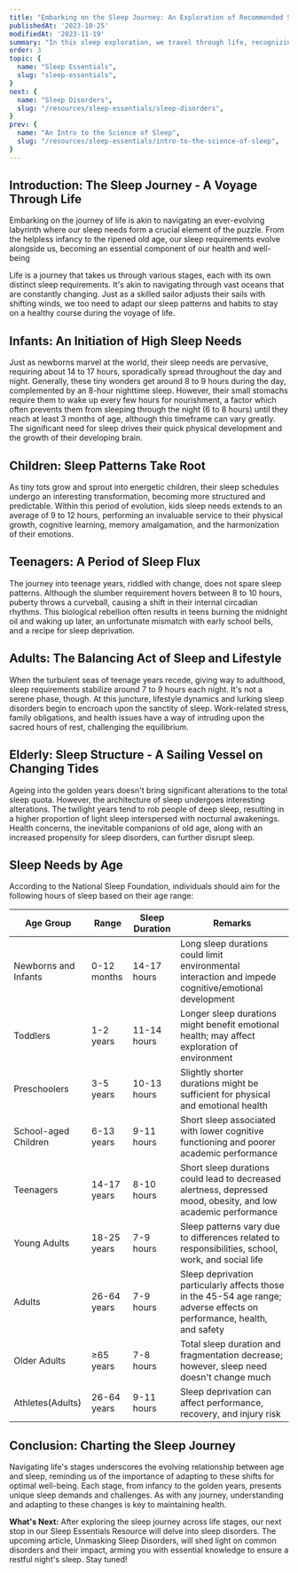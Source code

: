 ```yaml
---
title: "Embarking on the Sleep Journey: An Exploration of Recommended Sleep Across Life Stages"
publishedAt: '2023-10-25'
modifiedAt: '2023-11-19'
summary: "In this sleep exploration, we travel through life, recognizing the intricate interplay between the progression of age and the dynamic shifts in our sleep requirements."
order: 3
topic: {
  name: "Sleep Essentials",
  slug: "sleep-essentials",
}
next: {
  name: "Sleep Disorders",
  slug: "/resources/sleep-essentials/sleep-disorders",
}
prev: {
  name: "An Intro to the Science of Sleep",
  slug: "/resources/sleep-essentials/intro-to-the-science-of-sleep",
}
---
```


## Introduction: The Sleep Journey - A Voyage Through Life

<Banner>Embarking on the journey of life is akin to navigating an ever-evolving labyrinth where our sleep needs form a crucial element of the puzzle. From the helpless infancy to the ripened old age, our sleep requirements evolve alongside us, becoming an essential component of our health and well-being</Banner>

Life is a journey that takes us through various stages, each with its own distinct sleep requirements. It's akin to navigating through vast oceans that are constantly changing. Just as a skilled sailor adjusts their sails with shifting winds, we too need to adapt our <SleepLib word="sleepPattern">sleep patterns</SleepLib> and habits to stay on a healthy course during the voyage of life.

## Infants: An Initiation of High Sleep Needs
Just as newborns marvel at the world, their sleep needs are pervasive, requiring about 14 to 17 hours, sporadically spread throughout the day and night. Generally, these tiny wonders get around 8 to 9 hours during the day, complemented by an 8-hour nighttime sleep. However, their small stomachs require them to wake up every few hours for nourishment, a factor which often prevents them from sleeping through the night (6 to 8 hours) until they reach at least 3 months of age, although this timeframe can vary greatly. The significant need for sleep drives their quick physical development and the growth of their developing brain.

## Children: Sleep Patterns Take Root
As tiny tots grow and sprout into energetic children, their sleep schedules undergo an interesting transformation, becoming more structured and predictable. Within this period of evolution, <InternalLink word="howMuchSleepDoKidsNeed">kids sleep needs</InternalLink> extends to an average of 9 to 12 hours, performing an invaluable service to their physical growth, cognitive learning, memory amalgamation, and the harmonization of their emotions.

## Teenagers: A Period of Sleep Flux
The journey into teenage years, riddled with change, does not spare sleep patterns. Although the slumber requirement hovers between 8 to 10 hours, puberty throws a curveball, causing a shift in their internal <SleepLib word="circadianRhythm">circadian rhythms</SleepLib>. This biological rebellion often results in teens burning the midnight oil and waking up later, an unfortunate mismatch with early school bells, and a recipe for <InternalLink word="symptomsOfSleepDeprivation">sleep deprivation</InternalLink>.

## Adults: The Balancing Act of Sleep and Lifestyle
When the turbulent seas of teenage years recede, giving way to adulthood, sleep requirements stabilize around 7 to 9 hours each night. It's not a serene phase, though. At this juncture, lifestyle dynamics and lurking <InternalLink word="sleepDisorders">sleep disorders</InternalLink> begin to encroach upon the sanctity of sleep. Work-related stress, family obligations, and health issues have a way of intruding upon the sacred hours of rest, challenging the equilibrium.

## Elderly: Sleep Structure - A Sailing Vessel on Changing Tides
Ageing into the golden years doesn't bring significant alterations to the total sleep quota. However, the architecture of sleep undergoes interesting alterations. The twilight years tend to rob people of <InternalLink word="deepSleep">deep sleep</InternalLink>, resulting in a higher proportion of <InternalLink word="lightSleep">light sleep</InternalLink> interspersed with <SleepLib word="nocturnal">nocturnal</SleepLib> <SleepLib word="awakenings">awakenings</SleepLib>. Health concerns, the inevitable companions of old age, along with an increased propensity for sleep disorders, can further disrupt sleep.

## Sleep Needs by Age
According to the <Link href="https://www.thensf.org" target="_blank">National Sleep Foundation</Link>, individuals should aim for the following hours of sleep based on their age range: <ExternalLink href="https://pubmed.ncbi.nlm.nih.gov/29073398/" citationNumber={1}></ExternalLink>

| Age Group | Range | <SleepLib word="sleepDuration">Sleep Duration</SleepLib> | Remarks |
| --- | --- | --- | --- |
| Newborns and Infants | 0-12 months | 14-17 hours | <SleepLib word="longSleep">Long sleep</SleepLib> durations could limit environmental interaction and impede cognitive/emotional development |
| Toddlers | 1-2 years | 11-14 hours | Longer sleep durations might benefit emotional health; may affect exploration of environment |
| Preschoolers | 3-5 years | 10-13 hours | Slightly shorter durations might be sufficient for physical and emotional health |
| School-aged Children | 6-13 years | 9-11 hours | <SleepLib word="shortSleep">Short sleep</SleepLib> associated with lower cognitive functioning and poorer academic performance |
| Teenagers | 14-17 years | 8-10 hours | Short sleep durations could lead to decreased alertness, depressed mood, obesity, and low academic performance |
| Young Adults | 18-25 years | 7-9 hours | Sleep patterns vary due to differences related to responsibilities, school, work, and social life |
| Adults | 26-64 years | 7-9 hours | <SleepLib word="sleepDeprivation">Sleep deprivation</SleepLib> particularly affects those in the 45-54 age range; adverse effects on performance, health, and safety |
| Older Adults | ≥65 years | 7-8 hours | Total sleep duration and fragmentation decrease; however, sleep need doesn't change much |
| Athletes(Adults) | 26-64 years | 9-11 hours | Sleep deprivation can affect performance, recovery, and injury risk |

## Conclusion: Charting the Sleep Journey
Navigating life's stages underscores the evolving relationship between age and sleep, reminding us of the importance of adapting to these shifts for optimal well-being. Each stage, from infancy to the golden years, presents unique sleep demands and challenges. As with any journey, understanding and adapting to these changes is key to maintaining health.

**What's Next:** After exploring the sleep journey across life stages, our next stop in our <InternalLink word="sleepEssentialsResource">Sleep Essentials Resource</InternalLink> will delve into sleep disorders. The upcoming article, <InternalLink word="sleepDisorders">Unmasking Sleep Disorders</InternalLink>, will shed light on common disorders and their impact, arming you with essential knowledge to ensure a restful night's sleep. Stay tuned!
